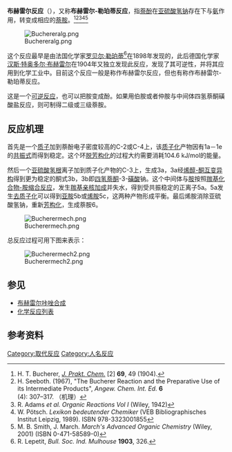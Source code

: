 '''布赫雷尔反应'''（{{lang-de|Bucherer-Reaktion}}），又称'''布赫雷尔-勒珀蒂反应'''，指[[萘酚|萘酚]]在[[亚硫酸氢钠|亚硫酸氢钠]]存在下与[[氨|氨]]作用，转变成相应的[[萘胺|萘胺]]。<ref>H. T. Bucherer, ''[[J._Prakt._Chem.|J. Prakt. Chem.]]'' [2] '''69''', 49 (1904).</ref><ref> H. Seeboth. (1967), "The Bucherer Reaction and the Preparative Use of its Intermediate Products", ''Angew. Chem. Int. Ed.'' '''6''' (4): 307–317. {{DOI|10.1002/anie.196703071}} （机理）</ref><ref> R. Adams ''et al.'' ''Organic Reactions Vol I'' (Wiley, 1942)</ref><ref> W. Pötsch. ''Lexikon bedeutender Chemiker'' (VEB Bibliographisches Institut Leipzig, 1989). ISBN 978-3323001855 </ref><ref> M. B. Smith, J. March. ''March's Advanced Organic Chemistry'' (Wiley, 2001) (ISBN 0-471-58589-0)</ref> 

[[File:Buchereralg.png|center]]

这个反应最早是由法国化学家[[罗贝尔·勒珀蒂|罗贝尔·勒珀蒂]]<ref>R. Lepetit, ''Bull. Soc. Ind. Mulhouse'' '''1903''', 326.</ref>在1898年发现的，此后德国化学家[[汉斯·特奥多尔·布赫雷尔|汉斯·特奥多尔·布赫雷尔]]在1904年又独立发现此反应，发现了其可逆性，并将其应用到化学工业中。目前这个反应一般是称作布赫雷尔反应，但也有称作布赫雷尔-勒珀蒂反应。

这是一个[[可逆反应|可逆反应]]，也可以把胺变成酚。如果用伯胺或者仲胺与中间体四氢萘酮磺酸盐反应，则可制得二级或三级萘胺。

==反应机理==
首先是一个[[质子|质子]]加到萘酚电子密度较高的C-2或C-4上，该[[质子化|质子化]]产物因有1a－1e的[[共振式|共振式]]而得到稳定。这个环[[脱芳构化|脱芳构化]]的过程大约需要消耗104.6 kJ/mol的能量。

然后一个[[亚硫酸氢根|亚硫酸氢根]]离子加到质子化产物的C-3上，生成3a，3a经[[烯醇-酮互变异构|烯醇-酮互变异构]]得到更为稳定的酮式3b，3b即[[四氢萘酮|四氢萘酮]]-3-[[磺酸|磺酸]]钠。这个中间体与[[胺|胺]]按照[[羰基化合物-胺缩合反应|羰基化合物-胺缩合反应]]，发生[[羰基|羰基]][[亲核加成|亲核加成]]并失水，得到受共振稳定的正离子5a。5a发生[[去质子化|去质子化]]可以得到[[亚胺|亚胺]]5b或[[烯胺|烯胺]]5c，这两种产物形成平衡。最后烯胺消除亚硫酸氢钠，重新[[芳构化|芳构化]]，生成萘胺6。

[[File:Bucherermech.png|center]]

总反应过程可用下图来表示：

[[File:Bucherermech2.png|center]]

==参见==
*[[布赫雷尔咔唑合成|布赫雷尔咔唑合成]]
*[[化学反应列表|化学反应列表]]

== 参考资料 ==
{{reflist}}

[[Category:取代反应|Category:取代反应]]
[[Category:人名反应|Category:人名反应]]